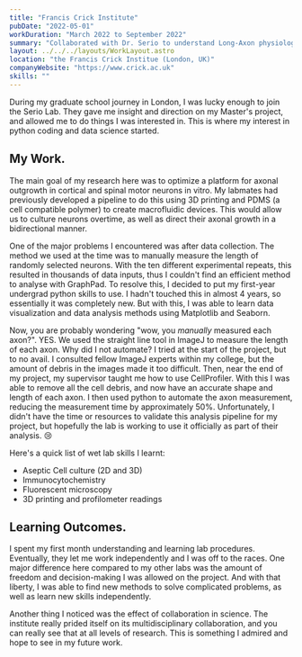 ```yaml
---
title: "Francis Crick Institute"
pubDate: "2022-05-01"
workDuration: "March 2022 to September 2022"
summary: "Collaborated with Dr. Serio to understand Long-Axon physiology in vitro."
layout: ../../../layouts/WorkLayout.astro
location: "the Francis Crick Institue (London, UK)"
companyWebsite: "https://www.crick.ac.uk"
skills: ""
---
```


During my graduate school journey in London, I was lucky enough to join the Serio Lab. They gave me insight and direction on my Master's project, and allowed me to do things I was interested in. This is where my interest in python coding and data science started. 

## My Work.
The main goal of my research here was to optimize a platform for axonal outgrowth in cortical and spinal motor neurons in vitro. My labmates had previously developed a pipeline to do this using 3D printing and PDMS (a cell compatible polymer) to create macrofluidic devices. This would allow us to culture neurons overtime, as well as direct their axonal growth in a bidirectional manner.  

One of the major problems I encountered was after data collection. The method we used at the time was to manually measure the length of randomly selected neurons. With the ten different experimental repeats, this resulted in thousands of data inputs, thus I couldn't find an efficient method to analyse with GraphPad. To resolve this, I decided to put my first-year undergrad python skills to use. I hadn't touched this in almost 4 years, so essentially it was completely new. But with this, I was able to learn data visualization and data analysis methods using Matplotlib and Seaborn. 

Now, you are probably wondering "wow, you *manually* measured each axon?". YES. We used the straight line tool in ImageJ to measure the length of each axon. Why did I not automate? I tried at the start of the project, but to no avail. I consulted fellow ImageJ experts within my college, but the amount of debris in the images made it too difficult. Then, near the end of my project, my supervisor taught me how to use CellProfiler. With this I was able to remove all the cell debris, and now have an accurate shape and length of each axon. I then used python to automate the axon measurement, reducing the measurement time by approximately 50%. Unfortunately, I didn't have the time or resources to validate this analysis pipeline for my project, but hopefully the lab is working to use it officially as part of their analysis. 😢

Here's a quick list of wet lab skills I learnt: 
- Aseptic Cell culture (2D and 3D)
- Immunocytochemistry
- Fluorescent microscopy
- 3D printing and profilometer readings

## Learning Outcomes.
I spent my first month understanding and learning lab procedures. Eventually, they let me work independently and I was off to the races. One major difference here compared to my other labs was the amount of freedom and decision-making I was allowed on the project. And with that liberty, I was able to find new methods to solve complicated problems, as well as learn new skills independently. 

Another thing I noticed was the effect of collaboration in science. The institute really prided itself on its multidisciplinary collaboration, and you can really see that at all levels of research. This is something I admired and hope to see in my future work. 